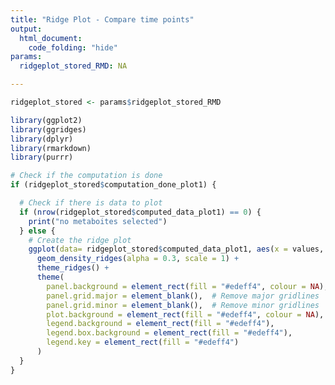 ```yaml
---
title: "Ridge Plot - Compare time points"
output:
  html_document:
    code_folding: "hide"
params:
  ridgeplot_stored_RMD: NA

---
```


```r
ridgeplot_stored <- params$ridgeplot_stored_RMD
```

```r
library(ggplot2)
library(ggridges)
library(dplyr)
library(rmarkdown)
library(purrr)
```

```r

# Check if the computation is done
if (ridgeplot_stored$computation_done_plot1) {

  # Check if there is data to plot
  if (nrow(ridgeplot_stored$computed_data_plot1) == 0) {
    print("no metaboites selected")
  } else {
    # Create the ridge plot
    ggplot(data= ridgeplot_stored$computed_data_plot1, aes(x = values, y = metabolites, fill = time)) +
      geom_density_ridges(alpha = 0.3, scale = 1) +
      theme_ridges() +
      theme(
        panel.background = element_rect(fill = "#edeff4", colour = NA), # Avoid drawing panel outline
        panel.grid.major = element_blank(),  # Remove major gridlines
        panel.grid.minor = element_blank(),  # Remove minor gridlines
        plot.background = element_rect(fill = "#edeff4", colour = NA),  # Avoid drawing plot outline
        legend.background = element_rect(fill = "#edeff4"),
        legend.box.background = element_rect(fill = "#edeff4"),
        legend.key = element_rect(fill = "#edeff4")
      )
  }
}

```
